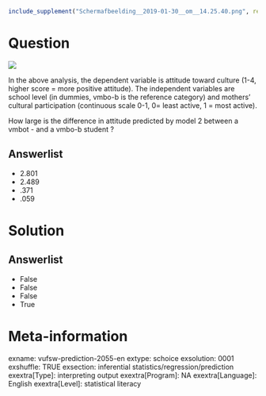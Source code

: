 ```r
include_supplement("Schermafbeelding__2019-01-30__om__14.25.40.png", recursive = TRUE)
```

Question
========
![](Schermafbeelding__2019-01-30__om__14.25.40.png)
  
In the above analysis, the dependent variable is attitude toward culture (1-4, higher score = more positive attitude). The independent variables are school level (in dummies, vmbo-b is the reference category) and mothers' cultural participation (continuous scale 0-1, 0= least active, 1 = most active).  
  
How large is the difference in attitude predicted by model 2 between a vmbot - and a vmbo-b student ?

Answerlist
----------
* 2.801
* 2.489
* .371
* .059

Solution
========

Answerlist
----------
* False
* False
* False
* True

Meta-information
================
exname: vufsw-prediction-2055-en
extype: schoice
exsolution: 0001
exshuffle: TRUE
exsection: inferential statistics/regression/prediction
exextra[Type]: interpreting output
exextra[Program]: NA
exextra[Language]: English
exextra[Level]: statistical literacy

